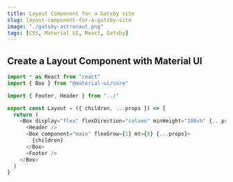 ```yaml
---
title: Layout Component for a Gatsby site
slug: layout-component-for-a-gatsby-site
image: "./gatsby-astronaut.png"
tags: [CSS, Material UI, React, Gatsby]
---
```


## Create a Layout Component with Material UI

```js
import * as React from "react"
import { Box } from "@material-ui/core"

import { Footer, Header } from "../"

export const Layout = ({ children, ...props }) => {
  return (
    <Box display="flex" flexDirection="column" minHeight="100vh" {...props}>
      <Header />
      <Box component="main" flexGrow={1} mt={8} {...props}>
        {children}
      </Box>
      <Footer />
    </Box>
  )
}
```
